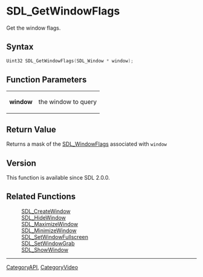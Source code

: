= SDL_GetWindowFlags =

Get the window flags.

== Syntax ==

<syntaxhighlight lang='c'>
Uint32 SDL_GetWindowFlags(SDL_Window * window);
</syntaxhighlight>

== Function Parameters ==

{|
|'''window'''
|the window to query
|}

== Return Value ==

Returns a mask of the [[SDL_WindowFlags]] associated with
<code>window</code>

== Version ==

This function is available since SDL 2.0.0.

== Related Functions ==

:[[SDL_CreateWindow]]
:[[SDL_HideWindow]]
:[[SDL_MaximizeWindow]]
:[[SDL_MinimizeWindow]]
:[[SDL_SetWindowFullscreen]]
:[[SDL_SetWindowGrab]]
:[[SDL_ShowWindow]]

----
[[CategoryAPI]], [[CategoryVideo]]


